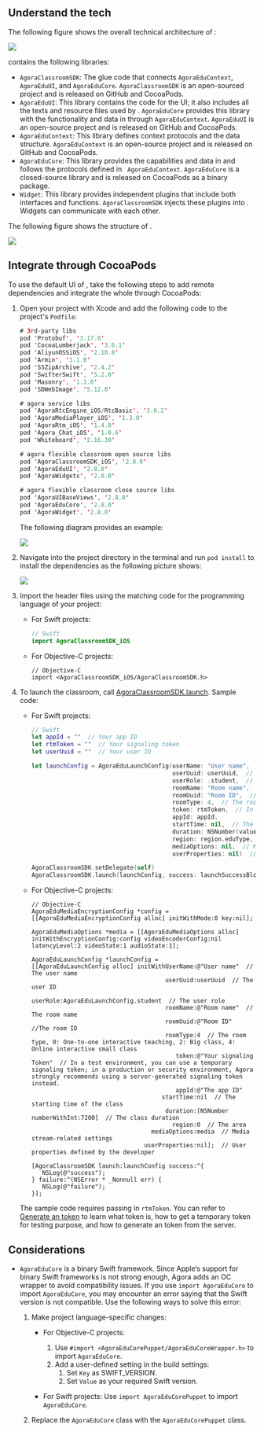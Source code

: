 <PlatformWrapper platform="ios">

## Understand the tech

The following figure shows the overall technical architecture of <Vg k="FC"/>:

![](https://web-cdn.agora.io/docs-files/1653557375318)

<Vg k="FC"/> contains the following libraries:

- `AgoraClassroomSDK`: The glue code that connects `AgoraEduContext`, `AgoraEduUI`, and `AgoraEduCore`. `AgoraClassroomSDK` is an open-sourced project and is released on GitHub and CocoaPods.
- `AgoraEduUI`: This library contains the code for the UI; it also includes all the texts and resource files used by <Vg k="FC"/>. `AgoraEduCore` provides this library with the functionality and data in <Vg k="FC"/> through `AgoraEduContext`. `AgoraEduUI` is an open-source project and is released on GitHub and CocoaPods.
- `AgoraEduContext`: This library defines context protocols and the data structure. `AgoraEduContext` is an open-source project and is released on GitHub and CocoaPods.
- `AgoraEduCore`: This library provides the capabilities and data in <Vg k="FC"/> and follows the protocols defined in ` AgoraEduContext`. `AgoraEduCore` is a closed-source library and is released on CocoaPods as a binary package.
- `Widget`: This library provides independent plugins that include both interfaces and functions. `AgoraClassroomSDK` injects these plugins into <Vg k="FC"/>. Widgets can communicate with each other.

The following figure shows the structure of <Vg k="FC"/>.

<img src="https://web-cdn.agora.io/docs-files/1650596184055" />

## Integrate <Vg k="FC"/> through CocoaPods

To use the default UI of <Vg k="FC"/>, take the following steps to add remote dependencies and integrate the whole <Vg k="FC"/> through CocoaPods:

1. Open your project with Xcode and add the following code to the project's `Podfile`:

    ```swift
    # 3rd-party libs
    pod 'Protobuf', '3.17.0'
    pod 'CocoaLumberjack', '3.6.1'
    pod 'AliyunOSSiOS', '2.10.8'
    pod 'Armin', '1.1.0'
    pod 'SSZipArchive', '2.4.2'
    pod 'SwifterSwift', '5.2.0'
    pod 'Masonry', '1.1.0'
    pod 'SDWebImage', '5.12.0'

    # agora service libs
    pod 'AgoraRtcEngine_iOS/RtcBasic', '3.6.2'
    pod 'AgoraMediaPlayer_iOS', '1.3.0'
    pod 'AgoraRtm_iOS', '1.4.8'
    pod 'Agora_Chat_iOS', '1.0.6'
    pod 'Whiteboard', '2.16.39'

    # agora flexible classroom open source libs
    pod 'AgoraClassroomSDK_iOS', '2.8.0'
    pod 'AgoraEduUI', '2.8.0'
    pod 'AgoraWidgets', '2.8.0'

    # agora flexible classroom close source libs
    pod 'AgoraUIBaseViews', '2.8.0'
    pod 'AgoraEduCore', '2.8.0'
    pod 'AgoraWidget', '2.8.0'
    ```

    The following diagram provides an example:

    <img src="https://web-cdn.agora.io/docs-files/1650596371481" />

2. Navigate into the project directory in the terminal and run `pod install` to install the dependencies as the following picture shows:

    <img src="https://web-cdn.agora.io/docs-files/1650596467294" />

3. Import the header files using the matching code for the programming language of your project:

    - For Swift projects:
        ```swift
        // Swift
        import AgoraClassroomSDK_iOS
        ```

    - For Objective-C projects:
        ```objc
        // Objective-C
        import <AgoraClassroomSDK_iOS/AgoraClassroomSDK.h>
        ```

4. To launch the classroom, call [AgoraClassroomSDK.launch](../reference/classroom-sdk#launch). Sample code:

    - For Swift projects:
        ```swift
        // Swift
        let appId = ""  // Your app ID
        let rtmToken = ""  // Your signaling token
        let userUuid = ""  // Your user ID

        let launchConfig = AgoraEduLaunchConfig(userName: "User name",  // The user name
                                                userUuid: userUuid,  // The user ID
                                                userRole: .student,  // The user role
                                                roomName: "Room name",  // The room name
                                                roomUuid: "Room ID",  // The room ID
                                                roomType: 4,  // The room type, 0: One-to-one interactive teaching, 2: Big class, 4: Online interactive small class
                                                token: rtmToken,  // In a test environment, you can use a temporary signaling token; in a production or a security environment, Agora strongly recommends using a server-generated signaling token instead.
                                                appId: appId,
                                                startTime: nil,  // The starting time of the class
                                                duration: NSNumber(value: 7200),  // The class duration
                                                region: region.eduType,  // The area
                                                mediaOptions: nil,  // Media stream related settings
                                                userProperties: nil)  // User properties defined by the developer

        AgoraClassroomSDK.setDelegate(self)
        AgoraClassroomSDK.launch(launchConfig, success: launchSuccessBlock, failure: failureBlock)
        ```

    - For Objective-C projects:
        ```objc
        // Objective-C
        AgoraEduMediaEncryptionConfig *config = [[AgoraEduMediaEncryptionConfig alloc] initWithMode:0 key:nil];

        AgoraEduMediaOptions *media = [[AgoraEduMediaOptions alloc] initWithEncryptionConfig:config videoEncoderConfig:nil latencyLevel:2 videoState:1 audioState:1];

        AgoraEduLaunchConfig *launchConfig =
        [[AgoraEduLaunchConfig alloc] initWithUserName:@"User name"  // The user name
                                              userUuid:userUuid  // The user ID
                                              userRole:AgoraEduLaunchConfig.student  // The user role
                                              roomName:@"Room name"  // The room name
                                              roomUuid:@"Room ID"  //The room ID
                                              roomType:4  // The room type, 0: One-to-one interactive teaching, 2: Big class, 4: Online interactive small class
                                                 token:@"Your signaling Token"  // In a test environment, you can use a temporary signaling token; in a production or security environment, Agora strongly recommends using a server-generated signaling token instead.
                                                 appId:@"The app ID"
                                             startTime:nil  // The starting time of the class
                                              duration:[NSNumber numberWithInt:7200]  // The class duration
                                                region:0  // The area
                                          mediaOptions:media  // Media stream-related settings
                                        userProperties:nil];  // User properties defined by the developer

        [AgoraClassroomSDK launch:launchConfig success:^{
           NSLog(@"success");
        } failure:^(NSError * _Nonnull err) {
           NSLog(@"failure");
        }];
        ```

    The sample code requires passing in `rtmToken`. You can refer to [Generate an <Vg k="MESS" /> token](../reference/manage-agora-account#generate-an-rtm-token) to learn what <Vg k="MESS" /> token is, how to get a temporary <Vg k="MESS" /> token for testing purpose, and how to generate an <Vg k="MESS" /> token from the server.

## Considerations

- `AgoraEduCore` is a binary Swift framework. Since Apple‘s support for binary Swift frameworks is not strong enough, Agora adds an OC wrapper to avoid compatibility issues. If you use `import AgoraEduCore` to import `AgoraEduCore`, you may encounter an error saying that the Swift version is not compatible. Use the following ways to solve this error:

    1. Make project language-specific changes:
        - For Objective-C projects:
            1. Use `#import <AgoraEduCorePuppet/AgoraEduCoreWrapper.h>` to import `AgoraEduCore`.
            1. Add a user-defined setting in the build settings:
                1. Set `Key` as SWIFT_VERSION.
                1. Set `Value` as your required Swift version.

        - For Swift projects: Use `import AgoraEduCorePuppet` to import `AgoraEduCore`.

    1. Replace the `AgoraEduCore` class with the `AgoraEduCorePuppet` class.

</PlatformWrapper>